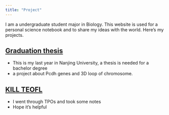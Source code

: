 ```yaml
---
title: "Project"
---
```

I am a undergraduate student major in Biology. This website is used for a personal science notebook and to share my ideas with the world. Here's my projects. 

## [Graduation thesis](Graduation_Thesis.html)

- This is my last year in Nanjing University, a thesis is needed for a bachelor degree
- a project about Pcdh genes and 3D loop of chromosome.

## [KILL TEOFL](KILL-TEOFL.html)

- I went through TPOs and took some notes
- Hope it's helpful